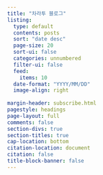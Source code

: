 ```yaml
---
title: "차라투 블로그"
listing:
  type: default
  contents: posts
  sort: "date desc"
  page-size: 20
  sort-ui: false
  categories: unnumbered
  filter-ui: false
  feed: 
    items: 10
  date-format: "YYYY/MM/DD"
  image-align: right
  
margin-header: subscribe.html
pagestyle: headings
page-layout: full
comments: false
section-divs: true
section-titles: true
cap-location: bottom
citation-location: document
citation: false
title-block-banner: false
---
```

